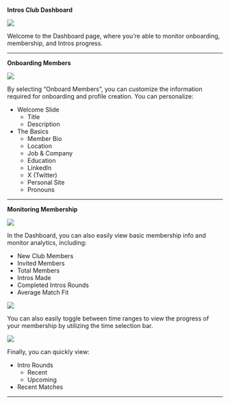 **Intros Club Dashboard**

![](/images/dashboard-1-vF.png)

Welcome to the Dashboard page, where you’re able to monitor onboarding, membership, and Intros progress. 

---

**Onboarding Members**

![](/images/dashboard-2-vF.png)

By selecting “Onboard Members”, you can customize the information required for onboarding and profile creation. You can personalize:

- Welcome Slide
    - Title
    - Description
- The Basics
    - Member Bio
    - Location
    - Job & Company
    - Education
    - LinkedIn
    - X (Twitter)
    - Personal Site
    - Pronouns

---

**Monitoring Membership**

![](/images/dashboard3.png)

In the Dashboard, you can also easily view basic membership info and monitor analytics, including: 

- New Club Members
- Invited Members
- Total Members
- Intros Made
- Completed Intros Rounds
- Average Match Fit

![](/images/dashboard4.png)

You can also easily toggle between time ranges to view the progress of your membership by utilizing the time selection bar.

![](/images/dashboard5.png)

Finally, you can quickly view:

- Intro Rounds
    - Recent
    - Upcoming
- Recent Matches

---
